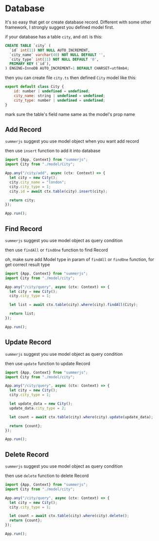 # Database

It's so easy that get or create database record. Different with some other framework, I strongly suggest you defined model first.

if your database has a table `city`, and `ddl` is this:
```sql
CREATE TABLE `city` (
  `id` int(11) NOT NULL AUTO_INCREMENT,
  `city_name` varchar(40) NOT NULL DEFAULT '',
  `city_type` int(11) NOT NULL DEFAULT '0',
  PRIMARY KEY (`id`),
) ENGINE=InnoDB AUTO_INCREMENT=1 DEFAULT CHARSET=utf8mb4;
```
then you can create file `city.ts` then defined `City` model like this:
```js
export default class City {
    id: number | undefined = undefined;
    city_name: string | undefined = undefined;
    city_type: number | undefined = undefined;
}
````
mark sure the table's field name same as the model's prop name

## Add Record
`summerjs` suggest you use model object when you want add record

then use `insert` function to add it into database
```js
import {App, Context} from "summerjs";
import City from "./model/City";

App.any("/city/add", async (ctx: Context) => {
  let city = new City();
  city.city_name = "london";
  city.city_type = 1;
  city.id = await ctx.table(city).insert(city);

  return city;
});

App.run();
```

## Find Record

`summerjs` suggest you use model object as query condition

then use `findAll` or `findOne` function to find Record

oh, make sure add Model type in param of `findAll` or `findOne` function, for get correct result type
```js
import {App, Context} from "summerjs";
import City from "./model/city";

App.any("/city/query", async (ctx: Context) => {
  let city = new City();
  city.city_type = 1;

  let list = await ctx.table(city).where(city).findAll(City);

  return list;
});

App.run();
```

## Update Record

`summerjs` suggest you use model object as query condition

then use `update` function to update Record

```js
import {App, Context} from "summerjs";
import City from "./model/city";

App.any("/city/query", async (ctx: Context) => {
  let city = new City();
  city.city_type = 1;

  let update_data = new City();
  update_data.city_type = 2;

  let count = await ctx.table(city).where(city).update(update_data);

  return {count};
});

App.run();
```

## Delete Record

`summerjs` suggest you use model object as query condition

then use `delete` function to delete Record

```js
import {App, Context} from "summerjs";
import City from "./model/city";

App.any("/city/query", async (ctx: Context) => {
  let city = new City();
  city.city_type = 1;

  let count = await ctx.table(city).where(city).delete();
  return {count};
});

App.run();
```